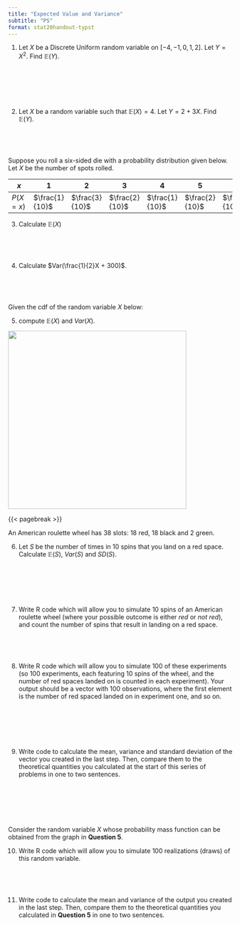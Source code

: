 ```yaml
---
title: "Expected Value and Variance"
subtitle: "PS"
format: stat20handout-typst
---
```


@. Let $X$ be a Discrete Uniform random variable on $[-4, -1, 0, 1, 2].$ Let $Y = X^2$. Find $\mathbb{E}(Y)$.

\

\

\


@. Let $X$ be a random variable such that $\mathbb{E}(X) = 4$. Let $Y = 2 + 3X$. Find $\mathbb{E}(Y)$.

\

\


Suppose you roll a six-sided die with a probability distribution given below. Let $X$ be the number of spots rolled.

| $x$  |  $\textbf{1}$  |  $\textbf{2}$ | $\textbf{3}$ | $\textbf{4}$| $\textbf{5}$ | $\textbf{6}$  |
| ---- | ----  | ---- | ---- | ---- | ---- | ---- | 
| $P(X=x)$ | $\frac{1}{10}$  |  $\frac{3}{10}$    | $\frac{2}{10}$  |  $\frac{1}{10}$  | $\frac{2}{10}$  | $\frac{1}{10}$  |

@. Calculate $\mathbb{E}(X)$

\

\

@. Calculate $Var(\frac{1}{2}X + 300)$.


\

\



Given the cdf of the random variable $X$ below:

@. compute $\mathbb{E}(X)$ and $Var(X)$.


![](images/question-1-cdf.png){fig-align="center" width="400"}

{{< pagebreak >}}


An American roulette wheel has 38 slots: 18 red, 18 black and 2 green. 

@. Let $S$ be the number of times in 10 spins that you land on a red space. Calculate $\mathbb{E}(S)$, $Var(S)$ and $SD(S)$.

\

\

\

@. Write R code which will allow you to simulate 10 spins of an American roulette wheel (where your possible outcome is either *red* or *not red*), and count the number of spins that result in landing on a red space.

\

\

@. Write R code which will allow you to simulate 100 of these experiments (so 100 experiments, each featuring 10 spins of the wheel, and the number of red spaces landed on is counted in each experiment). Your output should be a vector with 100 observations, where the first element is the number of red spaced landed on in experiment one, and so on.

\

\

\

@. Write code to calculate the mean, variance and standard deviation of the vector you created in the last step. Then, compare them to the theoretical quantities you calculated at the start of this series of problems in one to two sentences.

\

\

\


Consider the random variable $X$ whose probability mass function can be obtained from the graph in **Question 5**.

@. Write R code which will allow you to simulate 100 realizations (draws) of this random variable.

\

\

@. Write code to calculate the mean and variance of the output you created in the last step. Then, compare them to the theoretical quantities you calculated in **Question 5** in one to two sentences.



















